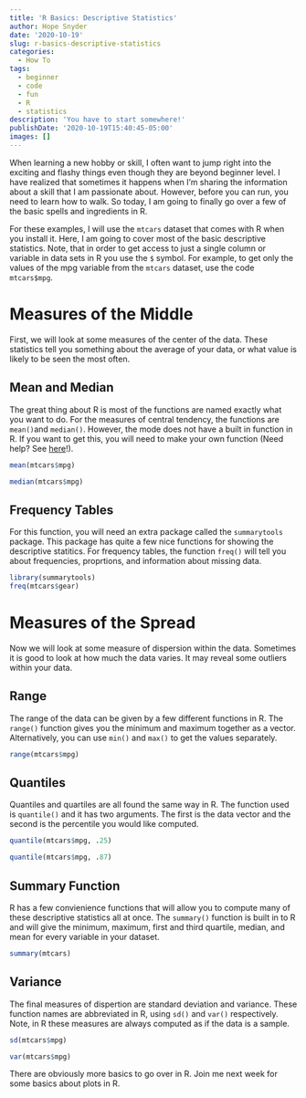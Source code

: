 ```yaml
---
title: 'R Basics: Descriptive Statistics'
author: Hope Snyder
date: '2020-10-19'
slug: r-basics-descriptive-statistics
categories:
  - How To
tags:
  - beginner
  - code
  - fun
  - R
  - statistics
description: 'You have to start somewhere!'
publishDate: '2020-10-19T15:40:45-05:00'
images: []
---
```


When learning a new hobby or skill, I often want to jump right into the exciting and flashy things even though they are beyond beginner level.  I have realized that sometimes it happens when I'm sharing the information about a skill that I am passionate about.  However, before you can run, you need to learn how to walk.  So today, I am going to finally go over a few of the basic spells and ingredients in R.

For these examples, I will use the `mtcars` dataset that comes with R when you install it.  Here, I am going to cover most of the basic descriptive statistics.  Note, that in order to get access to just a single column or variable in data sets in R you use the `$` symbol.  For example, to get only the values of the mpg variable from the `mtcars` dataset, use the code `mtcars$mpg`.

# Measures of the Middle

First, we will look at some measures of the center of the data.  These statistics tell you something about the average of your data, or what value is likely to be seen the most often.

## Mean and Median

The great thing about R is most of the functions are named exactly what you want to do.  For the measures of central tendency, the functions are `mean()`and `median()`.  However, the mode does not have a built in function in R.  If you want to get this, you will need to make your own function (Need help? See [here](https://realmagic.netlify.app/posts/the-heart-of-r-functions/)!).

```r
mean(mtcars$mpg)

median(mtcars$mpg)
```

## Frequency Tables

For this function, you will need an extra package called the `summarytools` package.  This package has quite a few nice functions for showing the descriptive statitics.  For frequency tables, the function `freq()` will tell you about frequencies, proprtions, and information about missing data.

```r
library(summarytools)
freq(mtcars$gear)
```

# Measures of the Spread

Now we will look at some measure of dispersion within the data.  Sometimes it is good to look at how much the data varies.  It may reveal some outliers within your data.  

## Range

The range of the data can be given by a few different functions in R.  The `range()` function gives you the minimum and maximum together as a vector.  Alternatively, you can use `min()` and `max()` to get the values separately.

```r
range(mtcars$mpg)
```

## Quantiles

Quantiles and quartiles are all found the same way in R.  The function used is `quantile()` and it has two arguments.  The first is the data vector and the second is the percentile you would like computed.

```r
quantile(mtcars$mpg, .25)

quantile(mtcars$mpg, .87)
```

## Summary Function

R has a few convienience functions that will allow you to compute many of these descriptive statistics all at once.  The `summary()` function is built in to R and will give the minimum, maximum, first and third quartile, median, and mean for every variable in your dataset.

```r
summary(mtcars)
```

## Variance

The final measures of dispertion are standard deviation and variance.  These function names are abbreviated in R, using `sd()` and `var()` respectively.  Note, in R these measures are always computed as if the data is a sample.  

```r
sd(mtcars$mpg)

var(mtcars$mpg)
```

</div>
There are obviously more basics to go over in R. Join me next week for some basics about plots in R.